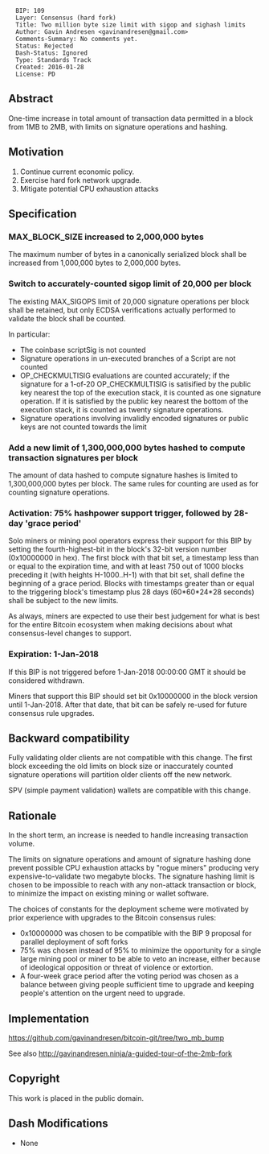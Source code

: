 <pre>
  BIP: 109
  Layer: Consensus (hard fork)
  Title: Two million byte size limit with sigop and sighash limits
  Author: Gavin Andresen <gavinandresen@gmail.com>
  Comments-Summary: No comments yet.
  Status: Rejected
  Dash-Status: Ignored
  Type: Standards Track
  Created: 2016-01-28
  License: PD
</pre>

==Abstract==

One-time increase in total amount of transaction data permitted in a block from 1MB to 2MB, with limits on signature operations and hashing.

==Motivation==

# Continue current economic policy.
# Exercise hard fork network upgrade.
# Mitigate potential CPU exhaustion attacks

==Specification==

=== MAX_BLOCK_SIZE increased to 2,000,000 bytes ===

The maximum number of bytes in a canonically serialized block shall be increased from
1,000,000 bytes to 2,000,000 bytes.

=== Switch to accurately-counted sigop limit of 20,000 per block ===

The existing MAX_SIGOPS limit of 20,000 signature operations per block shall be retained,
but only ECDSA verifications actually performed to validate the block shall be counted.

In particular:

* The coinbase scriptSig is not counted
* Signature operations in un-executed branches of a Script are not counted
* OP_CHECKMULTISIG evaluations are counted accurately; if the signature for a 1-of-20 OP_CHECKMULTISIG is satisified by the public key nearest the top of the execution stack, it is counted as one signature operation. If it is satisfied by the public key nearest the bottom of the execution stack, it is counted as twenty signature operations.
* Signature operations involving invalidly encoded signatures or public keys are not counted towards the limit

=== Add a new limit of 1,300,000,000 bytes hashed to compute transaction signatures per block ===

The amount of data hashed to compute signature hashes is limited to 1,300,000,000 bytes per block. The same rules for counting are used as for counting signature operations.

=== Activation: 75% hashpower support trigger, followed by 28-day 'grace period' ===

Solo miners or mining pool operators express their support for this BIP by setting the fourth-highest-bit in the block's 32-bit version number (0x10000000 in hex). The first block with that bit set, a timestamp less than or equal to the expiration time, and with at least 750 out of 1000 blocks preceding it (with heights H-1000..H-1) with that bit set, shall define the beginning of a grace period. Blocks with timestamps greater than or equal to the triggering block's timestamp plus 28 days (60*60*24*28 seconds) shall be subject to the new limits.

As always, miners are expected to use their best judgement for what is best for the entire Bitcoin ecosystem when making decisions about what consensus-level changes to support.

=== Expiration: 1-Jan-2018 ===

If this BIP is not triggered before 1-Jan-2018 00:00:00 GMT it should be considered withdrawn.

Miners that support this BIP should set bit 0x10000000 in the block version until 1-Jan-2018. After that date, that bit can be safely re-used for future consensus rule upgrades.

==Backward compatibility==

Fully validating older clients are not compatible with this change.
The first block exceeding the old limits on block size or inaccurately counted signature operations will partition older clients off the new network.

SPV (simple payment validation) wallets are compatible with this change.

==Rationale==

In the short term, an increase is needed to handle increasing transaction volume. 

The limits on signature operations and amount of signature hashing done prevent possible CPU exhaustion attacks by "rogue miners" producing very expensive-to-validate two megabyte blocks. The signature hashing limit is chosen to be impossible to reach with any non-attack transaction or block, to minimize the impact on existing mining or wallet software.

The choices of constants for the deployment scheme were motivated by prior experience with upgrades to the Bitcoin consensus rules:

* 0x10000000 was chosen to be compatible with the BIP 9 proposal for parallel deployment of soft forks
* 75% was chosen instead of 95% to minimize the opportunity for a single large mining pool or miner to be able to veto an increase, either because of ideological opposition or threat of violence or extortion.
* A four-week grace period after the voting period was chosen as a balance between giving people sufficient time to upgrade and keeping people's attention on the urgent need to upgrade.

==Implementation==

https://github.com/gavinandresen/bitcoin-git/tree/two_mb_bump

See also http://gavinandresen.ninja/a-guided-tour-of-the-2mb-fork

==Copyright==

This work is placed in the public domain.

==Dash Modifications==
* None
